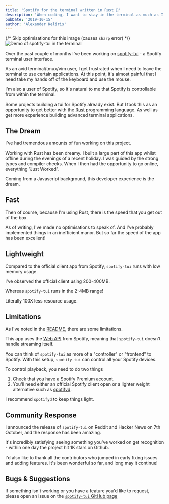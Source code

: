 ```yaml
---
title: 'Spotify for the terminal written in Rust 🚀'
description: 'When coding, I want to stay in the terminal as much as I can. So I built Spotify for the terminal.'
pubDate: '2019-10-15'
author: 'Alexander Keliris'
---
```



{/* Skip optimisations for this image (causes `sharp` error) */}
<img src={demo.src} alt="Demo of spotify-tui in the terminal"/>

Over the past couple of months I've been working on [spotify-tui](https://github.com/Rigellute/spotify-tui) - a Spotify terminal user interface.

As an avid terminal/tmux/vim user, I get frustrated when I need to leave the terminal to use certain applications. At this point, it's almost painful that I need take my hands off of the keyboard and use the mouse.

I'm also a user of Spotify, so it's natural to me that Spotify is controllable from within the terminal.

Some projects building a tui for Spotify already exist. But I took this as an opportunity to get better with the [Rust](https://www.rust-lang.org/) programming language. As well as get more experience building advanced terminal applications.

## The Dream

I've had tremendous amounts of fun working on this project.

Working with Rust has been dreamy. I built a large part of this app whilst offline during the evenings of a recent holiday. I was guided by the strong types and compiler checks. When I then had the opportunity to go online, everything "Just Worked".

Coming from a Javascript background, this developer experience is the dream.

## Fast

Then of course, because I'm using Rust, there is the speed that you get out of the box.

As of writing, I've made no optimisations to speak of. And I've probably implemented things in an inefficient manor. But so far the speed of the app has been excellent!

## Lightweight

Compared to the official client app from Spotify, `spotify-tui` runs with low memory usage.

I've observed the official client using 200-400MB.

Whereas `spotify-tui` runs in the 2-4MB range!

Literally 100X less resource usage.

## Limitations

As I've noted in the [README](https://github.com/Rigellute/spotify-tui#limitations), there are some limitations.

This app uses the [Web API](https://developer.spotify.com/documentation/web-api/) from Spotify, meaning that `spotify-tui` doesn't handle streaming itself.

You can think of `spotify-tui` as more of a "controller" or "frontend" to Spotify. With this setup, `spotify-tui` can control all your Spotify devices.

To control playback, you need to do two things

1. Check that you have a Spotify Premium account.
1. You'll need either an official Spotify client open or a lighter weight alternative such as [spotifyd](https://github.com/Spotifyd/spotifyd).

I recommend `spotifyd` to keep things light.

## Community Response

I announced the release of `spotify-tui` on Reddit and Hacker News on 7th October, and the response has been amazing.

It's incredibly satisfying seeing something you've worked on get recognition - within one day the project hit 1K stars on Github.

I'd also like to thank all the contributors who jumped in early fixing issues and adding features. It's been wonderful so far, and long may it continue!

## Bugs & Suggestions

If something isn't working or you have a feature you'd like to request, please open an issue on the [`spotify-tui` GitHub page](https://developer.spotify.com/documentation/web-api/)
